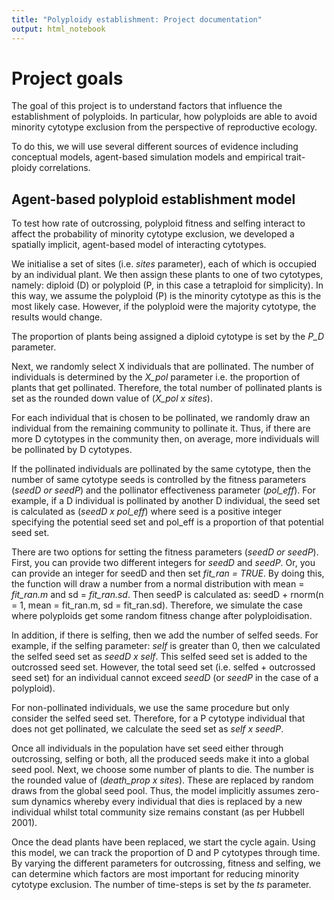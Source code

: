 ```yaml
---
title: "Polyploidy establishment: Project documentation"
output: html_notebook
---
```


# Project goals

The goal of this project is to understand factors that influence the establishment of polyploids. In particular, how polyploids are able to avoid minority cytotype exclusion from the perspective of reproductive ecology.

To do this, we will use several different sources of evidence including conceptual models, agent-based simulation models and empirical trait-ploidy correlations.


## Agent-based polyploid establishment model

To test how rate of outcrossing, polyploid fitness and selfing interact to affect the probability of minority cytotype exclusion, we developed a spatially implicit, agent-based model of interacting cytotypes. 

We initialise a set of sites (i.e. *sites* parameter), each of which is occupied by an individual plant. We then assign these plants to one of two cytotypes, namely: diploid (D) or polyploid (P, in this case a tetraploid for simplicity). In this way, we assume the polyploid (P) is the minority cytotype as this is the most likely case. However, if the polyploid were the majority cytotype, the results would change. 

The proportion of plants being assigned a diploid cytotype is set by the *P_D* parameter.

Next, we randomly select X individuals that are pollinated. The number of individuals is determined by the *X_pol* parameter i.e. the proportion of plants that get pollinated. Therefore, the total number of pollinated plants is set as the rounded down value of (*X_pol x sites*).

For each individual that is chosen to be pollinated, we randomly draw an individual from the remaining community to pollinate it. Thus, if there are more D cytotypes in the community then, on average, more individuals will be pollinated by D cytotypes.

If the pollinated individuals are pollinated by the same cytotype, then the number of same cytotype seeds is controlled by the fitness parameters (*seedD or seedP*) and the pollinator effectiveness parameter (*pol_eff*). For example, if a D individual is pollinated by another D individual, the seed set is calculated as (*seedD x pol_eff*) where seed is a positive integer specifying the potential seed set and pol_eff is a proportion of that potential seed set.

There are two options for setting the fitness parameters (*seedD or seedP*). First, you can provide two different integers for *seedD* and *seedP*. Or, you can provide an integer for seedD and then set *fit_ran = TRUE*. By doing this, the function will draw a number from a normal distribution with mean = *fit_ran.m* and sd = *fit_ran.sd*. Then seedP is calculated as: seedD + rnorm(n = 1, mean = fit_ran.m, sd = fit_ran.sd). Therefore, we simulate the case where polyploids get some random fitness change after polyploidisation.

In addition, if there is selfing, then we add the number of selfed seeds. For example, if the selfing parameter: *self* is greater than 0, then we calculated the selfed seed set as *seedD x self*. This selfed seed set is added to the outcrossed seed set. However, the total seed set (i.e. selfed + outcrossed seed set) for an individual cannot exceed *seedD* (or *seedP* in the case of a polyploid).

For non-pollinated individuals, we use the same procedure but only consider the selfed seed set. Therefore, for a P cytotype individual that does not get pollinated, we calculate the seed set as *self x seedP*. 

Once all individuals in the population have set seed either through outcrossing, selfing or both, all the produced seeds make it into a global seed pool. Next, we choose some number of plants to die. The number is the rounded value of (*death_prop x sites*). These are replaced by random draws from the global seed pool. Thus, the model implicitly assumes zero-sum dynamics whereby every individual that dies is replaced by a new individual whilst total community size remains constant (as per Hubbell 2001).

Once the dead plants have been replaced, we start the cycle again. Using this model, we can track the proportion of D and P cytotypes through time. By varying the different parameters for outcrossing, fitness and selfing, we can determine which factors are most important for reducing minority cytotype exclusion. The number of time-steps is set by the *ts* parameter.


